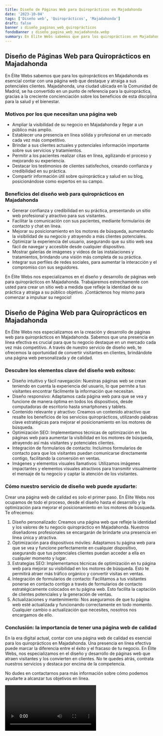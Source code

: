 ```yaml
---
title: Diseño de Páginas Web para Quiroprácticos en Majadahonda
date: '2023-10-04'
tags: ['Diseño web', 'Quiroprácticos', 'Majadahonda']
draft: false
banner : diseño_paginas_web_quiroprácticos
fondoBanner : diseño_pagina_web_majadahonda.webp
summary: En Élite Webs sabemos que para los quiroprácticos en Majadahonda es esencial contar con una página web que destaque y atraiga a sus potenciales clientes. Majadahonda, una ciudad ubicada en la Comunidad de Madrid, se ha convertido en un punto de referencia para la quiropráctica, gracias a la creciente concienciación sobre los beneficios de esta disciplina para la salud y el bienestar.
---
```


## Diseño de Páginas Web para Quiroprácticos en Majadahonda

En Élite Webs sabemos que para los quiroprácticos en Majadahonda es esencial contar con una página web que destaque y atraiga a sus potenciales clientes. Majadahonda, una ciudad ubicada en la Comunidad de Madrid, se ha convertido en un punto de referencia para la quiropráctica, gracias a la creciente concienciación sobre los beneficios de esta disciplina para la salud y el bienestar.

### Motivos por los que necesitan una página web

- Ampliar la visibilidad de su negocio en Majadahonda y llegar a un público más amplio.
- Establecer una presencia en línea sólida y profesional en un mercado cada vez más competitivo.
- Brindar a sus clientes actuales y potenciales información importante sobre sus servicios y tratamientos.
- Permitir a los pacientes realizar citas en línea, agilizando el proceso y mejorando su experiencia.
- Destacar los testimonios de clientes satisfechos, creando confianza y credibilidad en su práctica.
- Compartir información útil sobre quiropráctica y salud en su blog, posicionándose como expertos en su campo.

### Beneficios del diseño web para quiroprácticos en Majadahonda

- Generar confianza y credibilidad en su práctica, presentando un sitio web profesional y atractivo para sus visitantes.
- Facilitar la comunicación con sus pacientes, mediante formularios de contacto y chat en línea.
- Mejorar su posicionamiento en los motores de búsqueda, aumentando la visibilidad de su negocio y atrayendo a más clientes potenciales.
- Optimizar la experiencia del usuario, asegurando que su sitio web sea fácil de navegar y accesible desde cualquier dispositivo.
- Mostrar galerías de imágenes y videos de las instalaciones y tratamientos, brindando una visión más completa de su práctica.
- Integrar sus perfiles de redes sociales, para aumentar la interacción y el compromiso con sus seguidores.

En Élite Webs nos especializamos en el diseño y desarrollo de páginas web para quiroprácticos en Majadahonda. Trabajaremos estrechamente con usted para crear un sitio web a medida que refleje la identidad de su práctica y atraiga a su público objetivo. ¡Contáctenos hoy mismo para comenzar a impulsar su negocio!

<GifSeo />

<Cta />

## Diseño de Página Web para Quiroprácticos en Majadahonda

En Élite Webs nos especializamos en la creación y desarrollo de páginas web para quiroprácticos en Majadahonda. Sabemos que una presencia en línea efectiva es crucial para que tu negocio destaque en un mercado cada vez más competitivo. A través de nuestro servicio de diseño web, te ofrecemos la oportunidad de convertir visitantes en clientes, brindándote una página web personalizada y de calidad.

### Descubre los elementos clave del diseño web exitoso:

- Diseño intuitivo y fácil navegación: Nuestras páginas web se crean teniendo en cuenta la experiencia del usuario, lo que permite a tus visitantes encontrar fácilmente la información que necesitan.
- Diseño responsivo: Adaptamos cada página web para que se vea y funcione de manera óptima en todos los dispositivos, desde computadoras de escritorio hasta smartphones y tablets.
- Contenido relevante y atractivo: Creamos un contenido atractivo que resalte los beneficios de los servicios quiroprácticos, utilizando palabras clave estratégicas para mejorar el posicionamiento en los motores de búsqueda.
- Optimización SEO: Implementamos técnicas de optimización en las páginas web para aumentar la visibilidad en los motores de búsqueda, atrayendo así más visitantes y potenciales clientes.
- Integración de formularios de contacto: Incluimos formularios de contacto para que los visitantes puedan comunicarse directamente contigo, facilitando la conversión en ventas.
- Imágenes y elementos visuales llamativos: Utilizamos imágenes impactantes y elementos visuales atractivos para transmitir visualmente el mensaje de tu negocio y captar la atención de los visitantes.

### Cómo nuestro servicio de diseño web puede ayudarte:

Crear una página web de calidad es solo el primer paso. En Élite Webs nos ocupamos de todo el proceso, desde el diseño hasta el desarrollo y la optimización para mejorar el posicionamiento en los motores de búsqueda. Te ofrecemos:

1. Diseño personalizado: Creamos una página web que refleje la identidad y los valores de tu negocio quiropráctico en Majadahonda. Nuestros diseñadores profesionales se encargarán de brindarte una presencia en línea única y atractiva.
2. Optimización para dispositivos móviles: Adaptamos tu página web para que se vea y funcione perfectamente en cualquier dispositivo, asegurando que tus potenciales clientes puedan acceder a ella en cualquier momento y lugar.
3. Estrategias SEO: Implementamos técnicas de optimización en tu página web para mejorar su visibilidad en los motores de búsqueda. Esto te permitirá atraer más tráfico orgánico y convertir visitas en ventas.
4. Integración de formularios de contacto: Facilitamos a tus visitantes ponerse en contacto contigo a través de formularios de contacto estratégicamente colocados en tu página web. Esto facilita la captación de clientes potenciales y la generación de ventas.
5. Actualizaciones y mantenimiento: Nos aseguramos de que tu página web esté actualizada y funcionando correctamente en todo momento. Cualquier cambio o actualización que necesites, nosotros nos encargamos de ello.

### Conclusión: la importancia de tener una página web de calidad

En la era digital actual, contar con una página web de calidad es esencial para los quiroprácticos en Majadahonda. Una presencia en línea efectiva puede marcar la diferencia entre el éxito y el fracaso de tu negocio. En Élite Webs, nos especializamos en el diseño y desarrollo de páginas web que atraen visitantes y los convierten en clientes. No te quedes atrás, contrata nuestros servicios y destaca por encima de la competencia.

No dudes en contactarnos para más información sobre cómo podemos ayudarte a alcanzar tus objetivos en línea.

<Video />

<CtaBot job='Quiroprácticos' city='Majadahonda'/>

<Gmaps query='Majadahonda+españa+maps' />